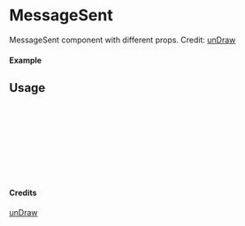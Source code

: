 
<Meta of={MessageSent} title="unDraw/MessageSent" />

# MessageSent

MessageSent component with different props.
Credit: [unDraw](https://undraw.co/illustrations)

#### Example

<Canvas of={MessageSent.Primary} />

## Usage

```ts
import { MessageSent } from "yadl-ui";

const Example = () => {
  return (
      <MessageSent />
  );
};

export default Example;
```

#### Credits
[unDraw](https://undraw.co/illustrations)

